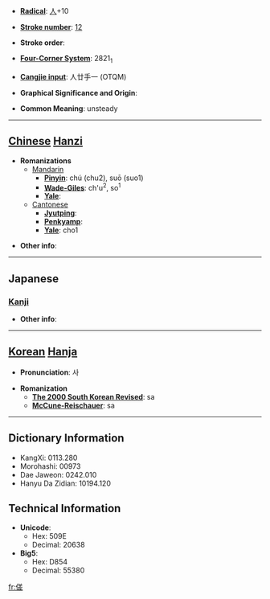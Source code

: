 * '''[[Wiktionary:Chinese radical index| Radical]]''': [[Wiktionary:Chinese radical index 人|人]]+10

* '''[[Wiktionary:Chinese total strokes index|Stroke number]]''': [[Wiktionary:Chinese total strokes index 12|12]]

* '''Stroke order''': 

* '''[[Wiktionary:Chinese four corner index|Four-Corner System]]''': 2821<sub>1</sub>

* '''[[Wiktionary:Chinese Cangjie index|Cangjie input]]''': 人廿手一 (OTQM)

* '''Graphical Significance and Origin''': 

* '''Common Meaning''': unsteady

----

== [[Chinese]] [[Hanzi]] ==

* '''Romanizations'''
** [[Mandarin]]
*** '''[[Pinyin]]''': chú (chu2), suō (suo1)
*** '''[[Wade-Giles]]''': ch'u<sup>2</sup>, so<sup>1</sup>
*** '''[[Yale]]''': 
**[[Cantonese]]
***'''[[Jyutping]]''':
***'''[[Penkyamp]]''': 
***'''[[Yale]]''': cho1

* '''Other info''': 

----

==Japanese==
===[[Kanji]]===
{{kanji|on readings=[[さ]] (sa)
|kun readings=
}}

* '''Other info''':  

----

== [[Korean]] [[Hanja]] ==

* '''Pronunciation''': 사

* '''Romanization'''
** '''[[The 2000 South Korean Revised Romanization|The 2000 South Korean Revised]]''': sa
** '''[[McCune-Reischauer]]''': sa

----

== Dictionary Information ==

* KangXi: 0113.280
* Morohashi: 00973
* Dae Jaweon: 0242.010
* Hanyu Da Zidian: 10194.120

== Technical Information ==

* '''Unicode''':
** Hex: 509E
** Decimal: 20638
* '''Big5''':
** Hex: D854
** Decimal: 55380

[[fr:傞]]